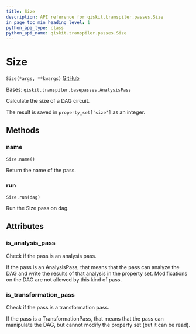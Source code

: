```yaml
---
title: Size
description: API reference for qiskit.transpiler.passes.Size
in_page_toc_min_heading_level: 1
python_api_type: class
python_api_name: qiskit.transpiler.passes.Size
---
```


# Size

<span id="qiskit.transpiler.passes.Size" />

`Size(*args, **kwargs)` [GitHub](https://github.com/qiskit/qiskit/tree/stable/0.20/qiskit/transpiler/passes/analysis/size.py "view source code")

Bases: `qiskit.transpiler.basepasses.AnalysisPass`

Calculate the size of a DAG circuit.

The result is saved in `property_set['size']` as an integer.

## Methods

### name

<span id="qiskit.transpiler.passes.Size.name" />

`Size.name()`

Return the name of the pass.

### run

<span id="qiskit.transpiler.passes.Size.run" />

`Size.run(dag)`

Run the Size pass on dag.

## Attributes

<span id="qiskit.transpiler.passes.Size.is_analysis_pass" />

### is\_analysis\_pass

Check if the pass is an analysis pass.

If the pass is an AnalysisPass, that means that the pass can analyze the DAG and write the results of that analysis in the property set. Modifications on the DAG are not allowed by this kind of pass.

<span id="qiskit.transpiler.passes.Size.is_transformation_pass" />

### is\_transformation\_pass

Check if the pass is a transformation pass.

If the pass is a TransformationPass, that means that the pass can manipulate the DAG, but cannot modify the property set (but it can be read).

